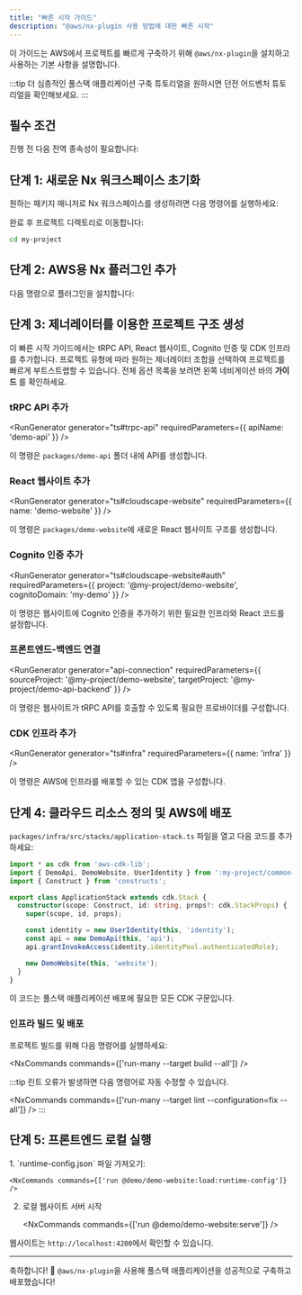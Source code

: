 ```yaml
---
title: "빠른 시작 가이드"
description: "@aws/nx-plugin 사용 방법에 대한 빠른 시작"
---
```





이 가이드는 AWS에서 프로젝트를 빠르게 구축하기 위해 `@aws/nx-plugin`을 설치하고 사용하는 기본 사항을 설명합니다.

:::tip
더 심층적인 풀스택 애플리케이션 구축 튜토리얼을 원하시면 <Link path="get_started/tutorials/dungeon-game/overview">던전 어드벤처 튜토리얼</Link>을 확인해보세요.
:::

## 필수 조건

진행 전 다음 전역 종속성이 필요합니다:

<Prerequisites />

## 단계 1: 새로운 Nx 워크스페이스 초기화

원하는 패키지 매니저로 Nx 워크스페이스를 생성하려면 다음 명령어를 실행하세요:

<CreateNxWorkspaceCommand workspace="my-project" />

완료 후 프로젝트 디렉토리로 이동합니다:

```sh
cd my-project
```

## 단계 2: AWS용 Nx 플러그인 추가

다음 명령으로 플러그인을 설치합니다:

<InstallCommand dev pkg="@aws/nx-plugin" />

## 단계 3: 제너레이터를 이용한 프로젝트 구조 생성

이 빠른 시작 가이드에서는 tRPC API, React 웹사이트, Cognito 인증 및 CDK 인프라를 추가합니다. 프로젝트 유형에 따라 원하는 제너레이터 조합을 선택하여 프로젝트를 빠르게 부트스트랩할 수 있습니다. 전체 옵션 목록을 보려면 왼쪽 네비게이션 바의 __가이드__ 를 확인하세요.

### tRPC API 추가

<RunGenerator generator="ts#trpc-api" requiredParameters={{ apiName: 'demo-api' }} />

이 명령은 `packages/demo-api` 폴더 내에 API를 생성합니다.

### React 웹사이트 추가

<RunGenerator generator="ts#cloudscape-website" requiredParameters={{ name: 'demo-website' }} />

이 명령은 `packages/demo-website`에 새로운 React 웹사이트 구조를 생성합니다.

### Cognito 인증 추가

<RunGenerator generator="ts#cloudscape-website#auth" requiredParameters={{ project: '@my-project/demo-website', cognitoDomain: 'my-demo' }} />

이 명령은 웹사이트에 Cognito 인증을 추가하기 위한 필요한 인프라와 React 코드를 설정합니다.

### 프론트엔드-백엔드 연결

<RunGenerator generator="api-connection" requiredParameters={{ sourceProject: '@my-project/demo-website', targetProject: '@my-project/demo-api-backend' }} />

이 명령은 웹사이트가 tRPC API를 호출할 수 있도록 필요한 프로바이더를 구성합니다.

### CDK 인프라 추가

<RunGenerator generator="ts#infra" requiredParameters={{ name: 'infra' }} />

이 명령은 AWS에 인프라를 배포할 수 있는 CDK 앱을 구성합니다.

## 단계 4: 클라우드 리소스 정의 및 AWS에 배포

`packages/infra/src/stacks/application-stack.ts` 파일을 열고 다음 코드를 추가하세요:

```typescript
import * as cdk from 'aws-cdk-lib';
import { DemoApi, DemoWebsite, UserIdentity } from ':my-project/common-constructs';
import { Construct } from 'constructs';

export class ApplicationStack extends cdk.Stack {
  constructor(scope: Construct, id: string, props?: cdk.StackProps) {
    super(scope, id, props);

    const identity = new UserIdentity(this, 'identity');
    const api = new DemoApi(this, 'api');
    api.grantInvokeAccess(identity.identityPool.authenticatedRole);

    new DemoWebsite(this, 'website');
  }
}
```

이 코드는 풀스택 애플리케이션 배포에 필요한 모든 CDK 구문입니다.

### 인프라 빌드 및 배포

프로젝트 빌드를 위해 다음 명령어를 실행하세요:

<NxCommands commands={['run-many --target build --all']} />

:::tip
린트 오류가 발생하면 다음 명령어로 자동 수정할 수 있습니다.

<NxCommands commands={['run-many --target lint --configuration=fix --all']} />
:::

## 단계 5: 프론트엔드 로컬 실행

<Steps>
1. `runtime-config.json` 파일 가져오기:

    <NxCommands commands={['run @demo/demo-website:load:runtime-config']} />

2. 로컬 웹사이트 서버 시작

    <NxCommands commands={['run @demo/demo-website:serve']} />
</Steps>

웹사이트는 `http://localhost:4200`에서 확인할 수 있습니다.

---

축하합니다! 🎉 `@aws/nx-plugin`을 사용해 풀스택 애플리케이션을 성공적으로 구축하고 배포했습니다!